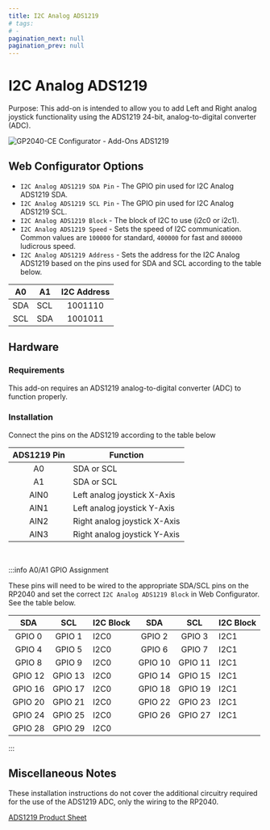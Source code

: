 ```yaml
---
title: I2C Analog ADS1219
# tags:
# -
pagination_next: null
pagination_prev: null
---
```


# I2C Analog ADS1219

Purpose: This add-on is intended to allow you to add Left and Right analog joystick functionality using the ADS1219 24-bit, analog-to-digital
converter (ADC).

![GP2040-CE Configurator - Add-Ons ADS1219](../assets/images/gpc-add-ons-ads1219.png)

## Web Configurator Options

- `I2C Analog ADS1219 SDA Pin` - The GPIO pin used for I2C Analog ADS1219 SDA.
- `I2C Analog ADS1219 SCL Pin` - The GPIO pin used for I2C Analog ADS1219 SCL.
- `I2C Analog ADS1219 Block` - The block of I2C to use (i2c0 or i2c1).
- `I2C Analog ADS1219 Speed` - Sets the speed of I2C communication. Common values are `100000` for standard, `400000` for fast and `800000` ludicrous speed.
- `I2C Analog ADS1219 Address` - Sets the address for the I2C Analog ADS1219 based on the pins used for SDA and SCL according to the table below.

| A0  | A1  | I2C Address |
| :-: | --- | :---------: |
| SDA | SCL |   1001110   |
| SCL | SDA |   1001011   |

## Hardware

### Requirements

This add-on requires an ADS1219 analog-to-digital converter (ADC) to function properly.

### Installation

Connect the pins on the ADS1219 according to the table below

| ADS1219 Pin | Function                     |
| :---------: | ---------------------------- |
|     A0      | SDA or SCL                   |
|     A1      | SDA or SCL                   |
|    AIN0     | Left analog joystick X-Axis  |
|    AIN1     | Left analog joystick Y-Axis  |
|    AIN2     | Right analog joystick X-Axis |
|    AIN3     | Right analog joystick Y-Axis |

<br />

:::info A0/A1 GPIO Assignment

These pins will need to be wired to the appropriate SDA/SCL pins on the RP2040 and set the correct `I2C Analog ADS1219 Block` in Web Configurator. See the table below.

|   SDA   |   SCL   | I2C Block |   SDA   |   SCL   | I2C Block |
| :-----: | :-----: | --------- | :-----: | :-----: | --------- |
| GPIO 0  | GPIO 1  | I2C0      | GPIO 2  | GPIO 3  | I2C1      |
| GPIO 4  | GPIO 5  | I2C0      | GPIO 6  | GPIO 7  | I2C1      |
| GPIO 8  | GPIO 9  | I2C0      | GPIO 10 | GPIO 11 | I2C1      |
| GPIO 12 | GPIO 13 | I2C0      | GPIO 14 | GPIO 15 | I2C1      |
| GPIO 16 | GPIO 17 | I2C0      | GPIO 18 | GPIO 19 | I2C1      |
| GPIO 20 | GPIO 21 | I2C0      | GPIO 22 | GPIO 23 | I2C1      |
| GPIO 24 | GPIO 25 | I2C0      | GPIO 26 | GPIO 27 | I2C1      |
| GPIO 28 | GPIO 29 | I2C0      |         |         |           |

:::

## Miscellaneous Notes

These installation instructions do not cover the additional circuitry required for the use of the ADS1219 ADC, only the wiring to the RP2040.

[ADS1219 Product Sheet](https://www.ti.com/lit/ds/symlink/ads1219.pdf)
